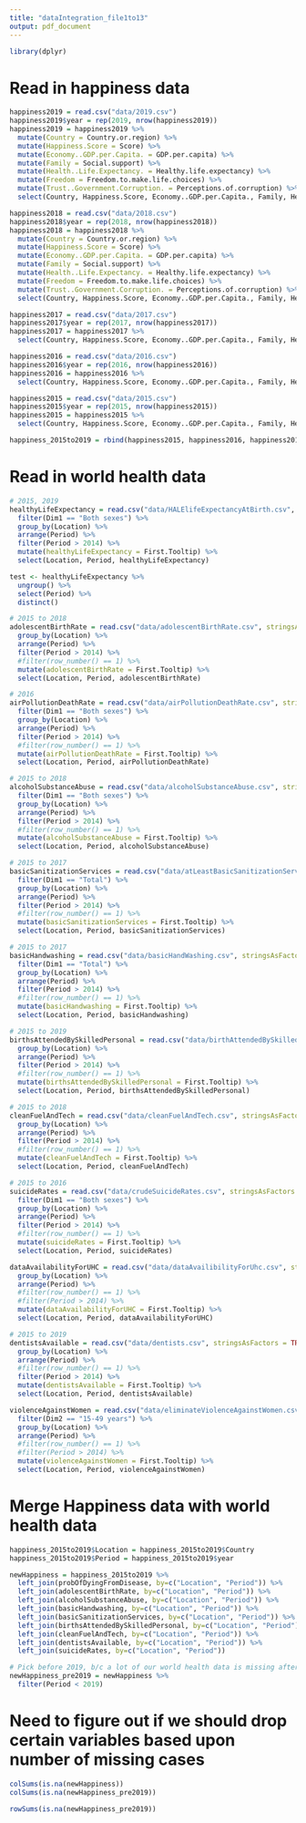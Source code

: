 ```yaml
---
title: "dataIntegration_file1to13"
output: pdf_document
---
```


```r
library(dplyr)
```

# Read in happiness data
```r
happiness2019 = read.csv("data/2019.csv")
happiness2019$year = rep(2019, nrow(happiness2019))
happiness2019 = happiness2019 %>%
  mutate(Country = Country.or.region) %>%
  mutate(Happiness.Score = Score) %>%
  mutate(Economy..GDP.per.Capita. = GDP.per.capita) %>%
  mutate(Family = Social.support) %>%
  mutate(Health..Life.Expectancy. = Healthy.life.expectancy) %>%
  mutate(Freedom = Freedom.to.make.life.choices) %>%
  mutate(Trust..Government.Corruption. = Perceptions.of.corruption) %>%
  select(Country, Happiness.Score, Economy..GDP.per.Capita., Family, Health..Life.Expectancy., Freedom, Generosity, Trust..Government.Corruption., year)

happiness2018 = read.csv("data/2018.csv")
happiness2018$year = rep(2018, nrow(happiness2018))
happiness2018 = happiness2018 %>%
  mutate(Country = Country.or.region) %>%
  mutate(Happiness.Score = Score) %>%
  mutate(Economy..GDP.per.Capita. = GDP.per.capita) %>%
  mutate(Family = Social.support) %>%
  mutate(Health..Life.Expectancy. = Healthy.life.expectancy) %>%
  mutate(Freedom = Freedom.to.make.life.choices) %>%
  mutate(Trust..Government.Corruption. = Perceptions.of.corruption) %>%
  select(Country, Happiness.Score, Economy..GDP.per.Capita., Family, Health..Life.Expectancy., Freedom, Generosity, Trust..Government.Corruption., year)

happiness2017 = read.csv("data/2017.csv")
happiness2017$year = rep(2017, nrow(happiness2017))
happiness2017 = happiness2017 %>%
  select(Country, Happiness.Score, Economy..GDP.per.Capita., Family, Health..Life.Expectancy., Freedom, Generosity, Trust..Government.Corruption., year)

happiness2016 = read.csv("data/2016.csv")
happiness2016$year = rep(2016, nrow(happiness2016))
happiness2016 = happiness2016 %>%
  select(Country, Happiness.Score, Economy..GDP.per.Capita., Family, Health..Life.Expectancy., Freedom, Generosity, Trust..Government.Corruption., year)

happiness2015 = read.csv("data/2015.csv")
happiness2015$year = rep(2015, nrow(happiness2015))
happiness2015 = happiness2015 %>%
  select(Country, Happiness.Score, Economy..GDP.per.Capita., Family, Health..Life.Expectancy., Freedom, Generosity, Trust..Government.Corruption., year)

happiness_2015to2019 = rbind(happiness2015, happiness2016, happiness2017, happiness2018, happiness2019)
```


# Read in world health data
```r
# 2015, 2019
healthyLifeExpectancy = read.csv("data/HALElifeExpectancyAtBirth.csv", stringsAsFactors = TRUE) %>%
  filter(Dim1 == "Both sexes") %>%
  group_by(Location) %>%
  arrange(Period) %>%
  filter(Period > 2014) %>%
  mutate(healthyLifeExpectancy = First.Tooltip) %>%
  select(Location, Period, healthyLifeExpectancy)

test <- healthyLifeExpectancy %>%
  ungroup() %>%
  select(Period) %>%
  distinct()

# 2015 to 2018
adolescentBirthRate = read.csv("data/adolescentBirthRate.csv", stringsAsFactors = TRUE) %>%
  group_by(Location) %>%
  arrange(Period) %>%
  filter(Period > 2014) %>%
  #filter(row_number() == 1) %>%
  mutate(adolescentBirthRate = First.Tooltip) %>%
  select(Location, Period, adolescentBirthRate)

# 2016
airPollutionDeathRate = read.csv("data/airPollutionDeathRate.csv", stringsAsFactors = TRUE) %>%
  filter(Dim1 == "Both sexes") %>%
  group_by(Location) %>%
  arrange(Period) %>%
  filter(Period > 2014) %>%
  #filter(row_number() == 1) %>%
  mutate(airPollutionDeathRate = First.Tooltip) %>%
  select(Location, Period, airPollutionDeathRate)

# 2015 to 2018
alcoholSubstanceAbuse = read.csv("data/alcoholSubstanceAbuse.csv", stringsAsFactors = TRUE) %>%
  filter(Dim1 == "Both sexes") %>%
  group_by(Location) %>%
  arrange(Period) %>%
  filter(Period > 2014) %>%
  #filter(row_number() == 1) %>%
  mutate(alcoholSubstanceAbuse = First.Tooltip) %>%
  select(Location, Period, alcoholSubstanceAbuse)

# 2015 to 2017
basicSanitizationServices = read.csv("data/atLeastBasicSanitizationServices.csv", stringsAsFactors = TRUE) %>%
  filter(Dim1 == "Total") %>%
  group_by(Location) %>%
  arrange(Period) %>%
  filter(Period > 2014) %>%
  #filter(row_number() == 1) %>%
  mutate(basicSanitizationServices = First.Tooltip) %>%
  select(Location, Period, basicSanitizationServices)

# 2015 to 2017
basicHandwashing = read.csv("data/basicHandWashing.csv", stringsAsFactors = TRUE) %>%
  filter(Dim1 == "Total") %>%
  group_by(Location) %>%
  arrange(Period) %>%
  filter(Period > 2014) %>%
  #filter(row_number() == 1) %>%
  mutate(basicHandwashing = First.Tooltip) %>%
  select(Location, Period, basicHandwashing)

# 2015 to 2019
birthsAttendedBySkilledPersonal = read.csv("data/birthAttendedBySkilledPersonal.csv", stringsAsFactors = TRUE) %>%
  group_by(Location) %>%
  arrange(Period) %>%
  filter(Period > 2014) %>%
  #filter(row_number() == 1) %>%
  mutate(birthsAttendedBySkilledPersonal = First.Tooltip) %>%
  select(Location, Period, birthsAttendedBySkilledPersonal)

# 2015 to 2018
cleanFuelAndTech = read.csv("data/cleanFuelAndTech.csv", stringsAsFactors = TRUE) %>%
  group_by(Location) %>%
  arrange(Period) %>%
  filter(Period > 2014) %>%
  #filter(row_number() == 1) %>%
  mutate(cleanFuelAndTech = First.Tooltip) %>%
  select(Location, Period, cleanFuelAndTech)

# 2015 to 2016
suicideRates = read.csv("data/crudeSuicideRates.csv", stringsAsFactors = TRUE) %>%
  filter(Dim1 == "Both sexes") %>%
  group_by(Location) %>%
  arrange(Period) %>%
  filter(Period > 2014) %>%
  #filter(row_number() == 1) %>%
  mutate(suicideRates = First.Tooltip) %>%
  select(Location, Period, suicideRates)

dataAvailabilityForUHC = read.csv("data/dataAvailibilityForUhc.csv", stringsAsFactors = TRUE) %>%
  group_by(Location) %>%
  arrange(Period) %>%
  #filter(row_number() == 1) %>%
  #filter(Period > 2014) %>%
  mutate(dataAvailabilityForUHC = First.Tooltip) %>%
  select(Location, Period, dataAvailabilityForUHC)

# 2015 to 2019
dentistsAvailable = read.csv("data/dentists.csv", stringsAsFactors = TRUE) %>%
  group_by(Location) %>%
  arrange(Period) %>%
  #filter(row_number() == 1) %>%
  filter(Period > 2014) %>%
  mutate(dentistsAvailable = First.Tooltip) %>%
  select(Location, Period, dentistsAvailable)

violenceAgainstWomen = read.csv("data/eliminateViolenceAgainstWomen.csv", stringsAsFactors = TRUE) %>%
  filter(Dim2 == "15-49 years") %>%
  group_by(Location) %>%
  arrange(Period) %>%
  #filter(row_number() == 1) %>%
  #filter(Period > 2014) %>%
  mutate(violenceAgainstWomen = First.Tooltip) %>%
  select(Location, Period, violenceAgainstWomen)
```


# Merge Happiness data with world health data
```r
happiness_2015to2019$Location = happiness_2015to2019$Country
happiness_2015to2019$Period = happiness_2015to2019$year
```

```r
newHappiness = happiness_2015to2019 %>%
  left_join(probOfDyingFromDisease, by=c("Location", "Period")) %>%
  left_join(adolescentBirthRate, by=c("Location", "Period")) %>%
  left_join(alcoholSubstanceAbuse, by=c("Location", "Period")) %>%
  left_join(basicHandwashing, by=c("Location", "Period")) %>%
  left_join(basicSanitizationServices, by=c("Location", "Period")) %>%
  left_join(birthsAttendedBySkilledPersonal, by=c("Location", "Period")) %>%
  left_join(cleanFuelAndTech, by=c("Location", "Period")) %>%
  left_join(dentistsAvailable, by=c("Location", "Period")) %>%
  left_join(suicideRates, by=c("Location", "Period"))

# Pick before 2019, b/c a lot of our world health data is missing after 2018
newHappiness_pre2019 = newHappiness %>%
  filter(Period < 2019)
```


# Need to figure out if we should drop certain variables based upon number of missing cases
```r
colSums(is.na(newHappiness))
colSums(is.na(newHappiness_pre2019))
```


```r
rowSums(is.na(newHappiness_pre2019))
```

